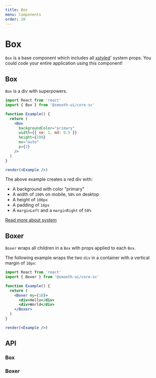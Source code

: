 ```yaml
---
title: Box
menu: Components
order: 20
---
```



# Box

`Box` is a base component which includes all [xstyled](https://www.smooth-code.com/open-source/xstyled/docs/system-components/)' system props. You could code your entire application using this component!

## Box

`Box` is a div with superpowers.

```jsx live noInline
import React from 'react'
import { Box } from '@smooth-ui/core-sc'

function Example() {
  return (
    <Box
      backgroundColor="primary"
      width={{ sm: 1, md: 0.5 }}
      height={100}
      mx="auto"
      p={2}
    />
  )
}

render(<Example />)
```

The above example creates a red div with:

- A background with color "primary"
- A width of `100%` on mobile, `50%` on desktop
- A height of `100px`
- A padding of `16px`
- A `marginLeft` and a `marginRight` of `50%`

[Read more about system](/docs/system/)

## Boxer

`Boxer` wraps all children in a `Box` with props applied to each `Box`.

The following example wraps the two `div` in a container with a vertical margin of `10px`:

```jsx live noInline
import React from 'react'
import { Boxer } from '@smooth-ui/core-sc'

function Example() {
  return (
    <Boxer my={10}>
      <div>Hello</div>
      <div>World</div>
    </Boxer>
  )
}

render(<Example />)
```

## API

### Box

<Props of={Box} />

### Boxer

<Props of={Boxer} />
